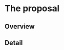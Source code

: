 # The proposal
<!--
This is where the proposal should be outlined. 
-->

## Overview
<!--
At a high-level address what your proposal is and how it will address the
problem identified. Highlight any benefits to the R Community that follow from
solving the problem. This should be your most compelling section.
-->

## Detail
<!--
Go into more detail about the specifics of the project and it delivers against the problem.


Depending on project type the detail section should include:

 - [ ] Minimum Viable Product
 - [ ] Architecture
 - [ ] Assumptions

Our proposal aims to extend the power of Nix, a package manager designed for reproducible builds, 
to fully support CRAN and Bioconductor for R. Nix already enables seamless installation of multiple
package versions and per-project development environments across different operating systems and architectures. 
While CRAN and Bioconductor are partially available through Nix today, many packages still need to be compiled from source. 
Our goal is to cover the entire repositories—including historical versions—so that the R community can rely on complete reproducibility and long-term stability.

To achieve this, we will invest in dedicated hardware and produce clear documentation, 
lowering the barriers for R users and making reproducible environments more accessible. 
This initiative will benefit researchers, data scientists, and statisticians alike, 
while improving collaborative workflows and continuous integration practices across platforms.

The minimum viable product is straightforward. The NixOS Foundation already operates a build farm that 
compiles binaries for nearly all of the 120,000 packages available through Nix. Our proposal is to purchase 
additional hardware and donate it to the NixOS Foundation, which would then integrate it into their 
existing infrastructure to build R package binaries at scale.

We have already confirmed with the NixOS Foundation that they are open to this arrangement. 
The main question is whether we should purchase and donate the hardware directly, 
or transfer the funds to the NixOS Foundation so they can acquire the equipment themselves, which would
be a simpler and more effective approach.

In short, this project delivers a practical, community-oriented solution to the persistent 
challenges of managing R packages across diverse environments. 
By ensuring consistency, reliability, and reproducibility, 
it strengthens the foundation for R’s long-term growth and collaborative potential.

-->
